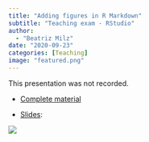 ```yaml
---
title: "Adding figures in R Markdown"
subtitle: "Teaching exam - RStudio"
author: 
  - "Beatriz Milz"
date: "2020-09-23"
categories: [Teaching]
image: "featured.png"
---
```


This presentation was not recorded.

-   [Complete material](https://beatrizmilz.github.io/RStudio_Certification/)

-   [Slides](https://beatrizmilz.github.io/RStudio_Certification/slides.html):

[![](featured.png){fig-align="center"}](https://beatrizmilz.github.io/RStudio_Certification/slides.html)
